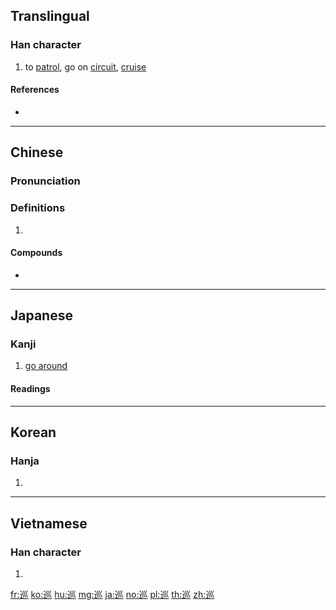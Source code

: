 {{also|廵}}
==Translingual==

===Han character===
{{Han char|rn=47|rad=巛|as=04|sn=7|four=32303|canj=YVVV|ids=⿺辶巛}}

# to [[patrol]], go on [[circuit]], [[cruise]]

====References====
* {{Han ref|kx=0324.110|dkj=08680|dj=0624.170|hdz=63817.090|uh=5DE1|ud=24033|bh=A8B5|bd=43189}}

----

==Chinese==
{{zh-forms}}

===Pronunciation===
{{zh-pron
|m=xún
|c=ceon4
|h=pfs=
|md=
|mn=sûn
|w=
|mc=y
|oc=y
|cat=
}}

===Definitions===
{{zh-hanzi}}

# {{rfdef|lang=zh}}

====Compounds====
* {{zh-l|巡邏}}

----

==Japanese==

===Kanji===
{{ja-kanji|grade=c|rs=巛04}}

# [[go around]]

====Readings====
{{ja-readings
|goon=[[じゅん]] (jun)
|kanon=[[しゅん]] (shun) {{non-joyo-reading}}
|kun=[[めぐる]] ([[巡る]], meguru), [[めぐり]] ([[巡り]], meguri)
}}

----

==Korean==

===Hanja===
{{ko-hanja|hangeul=순|rv=sun|mr=sun}}

# {{defn|lang=ko|sort=巛04}}

----

==Vietnamese==

===Han character===
{{vi-hantu|tuần|rs=巛04}}

# {{defn|lang=vi}}

[[fr:巡]]
[[ko:巡]]
[[hu:巡]]
[[mg:巡]]
[[ja:巡]]
[[no:巡]]
[[pl:巡]]
[[th:巡]]
[[zh:巡]]